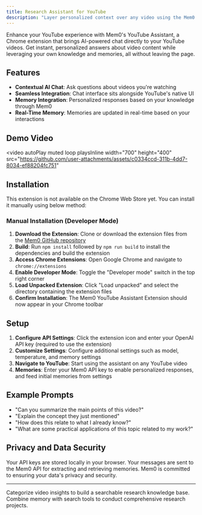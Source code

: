 ```yaml
---
title: Research Assistant for YouTube
description: "Layer personalized context over any video using the Mem0 YouTube assistant."
---
```



Enhance your YouTube experience with Mem0's YouTube Assistant, a Chrome extension that brings AI-powered chat directly to your YouTube videos. Get instant, personalized answers about video content while leveraging your own knowledge and memories, all without leaving the page.

## Features

- **Contextual AI Chat**: Ask questions about videos you're watching
- **Seamless Integration**: Chat interface sits alongside YouTube's native UI
- **Memory Integration**: Personalized responses based on your knowledge through Mem0
- **Real-Time Memory**: Memories are updated in real-time based on your interactions

## Demo Video

<video
  autoPlay
  muted
  loop
  playsInline
  width="700"
  height="400"
  src="https://github.com/user-attachments/assets/c0334ccd-311b-4dd7-8034-ef88204fc751"
></video>

## Installation

This extension is not available on the Chrome Web Store yet. You can install it manually using below method:

### Manual Installation (Developer Mode)

1. **Download the Extension**: Clone or download the extension files from the [Mem0 GitHub repository](https://github.com/mem0ai/mem0/tree/main/examples)
2. **Build**: Run `npm install` followed by `npm run build` to install the dependencies and build the extension
3. **Access Chrome Extensions**: Open Google Chrome and navigate to `chrome://extensions`
4. **Enable Developer Mode**: Toggle the "Developer mode" switch in the top right corner
5. **Load Unpacked Extension**: Click "Load unpacked" and select the directory containing the extension files
6. **Confirm Installation**: The Mem0 YouTube Assistant Extension should now appear in your Chrome toolbar

## Setup

1. **Configure API Settings**: Click the extension icon and enter your OpenAI API key (required to use the extension)
2. **Customize Settings**: Configure additional settings such as model, temperature, and memory settings
3. **Navigate to YouTube**: Start using the assistant on any YouTube video
4. **Memories**: Enter your Mem0 API key to enable personalized responses, and feed initial memories from settings

## Example Prompts

- "Can you summarize the main points of this video?"
- "Explain the concept they just mentioned"
- "How does this relate to what I already know?"
- "What are some practical applications of this topic related to my work?"

## Privacy and Data Security

Your API keys are stored locally in your browser. Your messages are sent to the Mem0 API for extracting and retrieving memories. Mem0 is committed to ensuring your data's privacy and security.

---

<CardGroup cols={2}>
  <Card title="Tag and Organize Memories" icon="tag" href="/cookbooks/essentials/tagging-and-organizing-memories">
    Categorize video insights to build a searchable research knowledge base.
  </Card>
  <Card title="Deep Research with Mem0" icon="magnifying-glass" href="/cookbooks/operations/deep-research">
    Combine memory with search tools to conduct comprehensive research projects.
  </Card>
</CardGroup>
